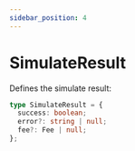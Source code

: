 ```yaml
---
sidebar_position: 4
---
```


# SimulateResult

Defines the simulate result:

```ts
type SimulateResult = {
  success: boolean;
  error?: string | null;
  fee?: Fee | null;
};
```
